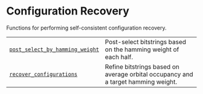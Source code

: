 # Configuration Recovery

<span id="module-qiskit_addon_sqd.configuration_recovery" />

<span id="qiskit-addon-sqd-configuration-recovery" />

Functions for performing self-consistent configuration recovery.

|                                                                                                                                                                                  |                                                                                   |
| -------------------------------------------------------------------------------------------------------------------------------------------------------------------------------- | --------------------------------------------------------------------------------- |
| [`post_select_by_hamming_weight`](qiskit_addon_sqd.configuration_recovery.post_select_by_hamming_weight "qiskit_addon_sqd.configuration_recovery.post_select_by_hamming_weight") | Post-select bitstrings based on the hamming weight of each half.                  |
| [`recover_configurations`](qiskit_addon_sqd.configuration_recovery.recover_configurations "qiskit_addon_sqd.configuration_recovery.recover_configurations")                      | Refine bitstrings based on average orbital occupancy and a target hamming weight. |
